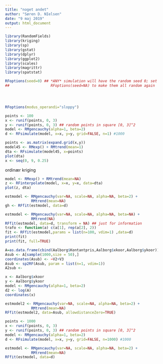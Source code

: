 ```yaml
---
title: "noget andet"
author: "Søren D. NIelsen"
date: "9 maj 2019"
output: html_document
---
```


```r
library(RandomFields)
library(kriging)
library(sp)
library(gstat)
library(dplyr)
library(ggplot2)
library(scales)
library(magrittr)
library(spatstat)
```

```r
RFoptions(seed=0) ## *ANY* simulation will have the random seed 0; set
##                   RFoptions(seed=NA) to make them all random again




RFoptions(modus_operandi="sloppy")
```


```r
points <- 100
x <- runif(points, 0, 3)
y <- runif(points, 0, 3) ## random points in square [0, 3]^2
model <- RMgencauchy(alpha=1, beta=2)
d <- RFsimulate(model, x=x, y=y, grid=FALSE, n=1) #1000
```

```r
points <- as.matrix(expand.grid(x,y))
model45 <- RMexp() + RMtrend(mean=1)
dta <- RFsimulate(model45, x=points)
plot(dta)
x <- seq(0, 9, 0.25)

```

ordinær kriging
```r
model <- RMexp() + RMtrend(mean=NA)
z <- RFinterpolate(model, x=x, y=x, data=dta)
plot(z, dta)

```


```r
estmodel <- RMgencauchy(var=NA, scale=NA, alpha=NA, beta=2) +
            RMtrend(mean=NA)
gh <- RFfit(estmodel, data=d)
```

```r
estmodel <- RMgencauchy(var=NA, scale=NA, alpha=NA, beta=NA) + 
            RMtrend(NA)
RFfit(estmodel, data=d, transform = NA) ## just for information
trafo <- function(a) c(a[1], rep(a[2], 2))
fit <- RFfit(estmodel,params = list(n=100, vdim=1) ,data=d)
print(fit)
print(fit, full=TRUE)
```



```r
A=as.data.frame(cbind(Aalborg$Kontantpris,Aalborg$xkoor,Aalborg$ykoor))
Asub <- A[sample(1000,size = 50),]
coordinates(Asub) <- ~V2+V3
Asub <- sp2RF(Asub, param = list(n=1, vdim=1))
A2sub <- 

x <- Aalborg$xkoor
y <- Aalborg$ykoor
model <- RMgencauchy(alpha=1, beta=2)
d2 <- log(A)
coordinates(x)
```

```r
estmodel2 <- RMgencauchy(var=NA, scale=NA, alpha=NA, beta=2) +
            RMtrend(mean=NA)
RFfit(estmodel2, data=Asub, allowdistanceZero=TRUE)
```


```r
points <- 1000
x <- runif(points, 0, 3)
y <- runif(points, 0, 3) ## random points in square [0, 3]^2
model <- RMgencauchy(alpha=1, beta=2)
d <- RFsimulate(model, x=x, y=y, grid=FALSE, n=1000) #1000
```

```r
estmodel <- RMgencauchy(var=NA, scale=NA, alpha=NA, beta=2) +
            RMtrend(mean=NA)
RFfit(estmodel, data=d)
```



